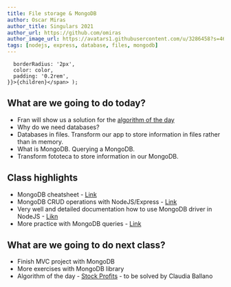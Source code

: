 ```yaml
---
title: File storage & MongoDB
author: Oscar Miras
author_title: Singulars 2021
author_url: https://github.com/omiras
author_image_url: https://avatars1.githubusercontent.com/u/3286458?s=460&v=4
tags: [nodejs, express, database, files, mongodb]
---
```


      borderRadius: '2px',
      color: color,
      padding: '0.2rem',
    }}>{children}</span> );

## __<Highlight color="#ff8000">What are we going to do today?</Highlight>__


* Fran will show us a solution for the [algorithm of the day](https://www.codewars.com/kata/5697fb83f41965761f000052
)
* Why do we need databases?
* Databases in files. Transform our app to store information in files rather than in memory.
* What is MongoDB. Querying a MongoDB.
* Transform fototeca to store information in our MongoDB.

## __<Highlight color="#ff8000">Class highlights</Highlight>__ 

* MongoDB cheatsheet - [Link](https://developer.mongodb.com/quickstart/cheat-sheet/)
* MongoDB CRUD operations with NodeJS/Express - [Link](https://docs.mongodb.com/drivers/node/usage-examples/)
* Very well and detailed documentation how to use MongoDB driver in NodeJS - [Likn](https://guru99.es/node-js-mongodb/)
* More practice with MongoDB queries - [Link](https://www.w3resource.com/mongodb-exercises/#PracticeOnline)

## __<Highlight color="#ff8000">What are we going to do next class?</Highlight>__

* Finish MVC project with MongoDB
* More exercises with MongoDB library 
* Algorithm of the day - [Stock Profits](https://www.codewars.com/kata/597ef546ee48603f7a000057) - to be solved by Claudia Ballano


